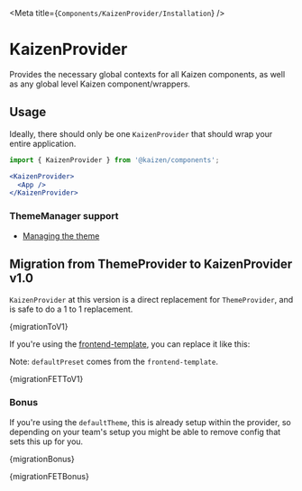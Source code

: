 

<Meta title={`Components/KaizenProvider/Installation`} />

# KaizenProvider

Provides the necessary global contexts for all Kaizen components, as well as any global level Kaizen component/wrappers.

## Usage

Ideally, there should only be one `KaizenProvider` that should wrap your entire application.

```jsx
import { KaizenProvider } from '@kaizen/components';

<KaizenProvider>
  <App />
</KaizenProvider>
```

### ThemeManager support
- [Managing the theme](/story/components-kaizenprovider-managing-the-theme--page)

## Migration from ThemeProvider to KaizenProvider v1.0

`KaizenProvider` at this version is a direct replacement for `ThemeProvider`, and is safe to do a 1 to 1 replacement.

<Highlight className="diff">{migrationToV1}</Highlight>

If you're using the [frontend-template](https://github.com/cultureamp/frontend-template), you can replace it like this:

Note: `defaultPreset` comes from the `frontend-template`.

<Highlight className="diff">{migrationFETToV1}</Highlight>


### Bonus

If you're using the `defaultTheme`, this is already setup within the provider, so depending on your team's setup you might be able to remove config that sets this up for you.

<Highlight className="diff">{migrationBonus}</Highlight>

<Highlight className="diff">{migrationFETBonus}</Highlight>

